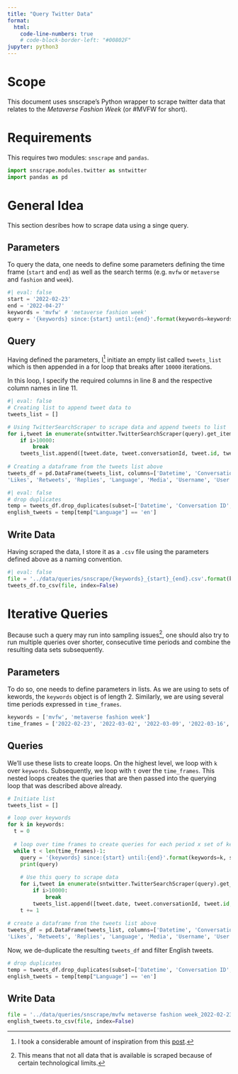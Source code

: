```yaml
---
title: "Query Twitter Data"
format: 
  html:
    code-line-numbers: true
    # code-block-border-left: "#00802F"
jupyter: python3
---
```


# Scope

This document uses snscrape's Python wrapper to scrape twitter data that relates to the _Metaverse Fashion Week_ (or #MVFW for short).

# Requirements

This requires two modules: `snscrape` and `pandas`.

```python
import snscrape.modules.twitter as sntwitter
import pandas as pd
```

# General Idea

This section desribes how to scrape data using a singe query. 

## Parameters

To query the data, one needs to define some parameters defining the time frame (`start` and `end`) as well as the search terms (e.g. `mvfw` or `metaverse` and `fashion` and `week`).

```python
#| eval: false
start = '2022-02-23'
end = '2022-04-27'
keywords = 'mvfw' # 'metaverse fashion week'
query = '{keywords} since:{start} until:{end}'.format(keywords=keywords, start=start, end=end)
```

## Query

Having defined the parameters, I^[I took a considerable amount of inspiration from this [post](https://github.com/MartinBeckUT/TwitterScraper/blob/master/snscrape/python-wrapper/snscrape-python-wrapper.ipynb).] initiate an empty list called `tweets_list` which is then appended in a for loop that breaks after `10000` iterations.

In this loop, I specify the required columns in line 8 and the respective column names in line 11.

```python
#| eval: false
# Creating list to append tweet data to
tweets_list = []

# Using TwitterSearchScraper to scrape data and append tweets to list
for i,tweet in enumerate(sntwitter.TwitterSearchScraper(query).get_items()):
    if i>10000:
        break
    tweets_list.append([tweet.date, tweet.conversationId, tweet.id, tweet.content, tweet.likeCount, tweet.retweetCount, tweet.replyCount, tweet.lang, tweet.media, tweet.user.username, tweet.user.description, tweet.user.profileImageUrl])
    
# Creating a dataframe from the tweets list above 
tweets_df = pd.DataFrame(tweets_list, columns=['Datetime', 'Conversation ID', 'Tweet ID', 'Text',
'Likes', 'Retweets', 'Replies', 'Language', 'Media', 'Username', 'User Description', 'User Image'])
```

```python
#| eval: false
# drop duplicates
temp = tweets_df.drop_duplicates(subset=['Datetime', 'Conversation ID', 'Tweet ID', 'Text'], keep='first')
english_tweets = temp[temp["Language"] == 'en']
```

## Write Data

Having scraped the data, I store it as a `.csv` file using the parameters defined above as a naming convention.

```python
#| eval: false
file = '../data/queries/snscrape/{keywords}_{start}_{end}.csv'.format(keywords=keywords, start=start, end=end)
tweets_df.to_csv(file, index=False)
```


# Iterative Queries

Because such a query may run into sampling issues^[This means that not all data that is available is scraped because of certain technological limits.], one should also try to run multiple queries over shorter, consecutive time periods and combine the resulting data sets subsequently.

## Parameters

To do so, one needs to define parameters in lists. As we are using to sets of kewords, the `keywords` object is of length 2. Similarly, we are using several time periods expressed in `time_frames`.

```python
keywords = ['mvfw', 'metaverse fashion week']
time_frames = ['2022-02-23', '2022-03-02', '2022-03-09', '2022-03-16', '2022-03-23', '2022-03-28', '2022-04-04', '2022-04-11', '2022-04-18', '2022-04-27']
```

## Queries

We'll use these lists to create loops. On the highest level, we loop with `k` over `keywords`. Subsequently, we loop with `t` over the `time_frames`. This nested loops creates the queries that are then passed into the querying loop that was described above already.

```python
# Initiate list
tweets_list = []

# loop over keywords
for k in keywords:
  t = 0
  
  # loop over time frames to create queries for each period x set of kewords
  while t < len(time_frames)-1:
    query = '{keywords} since:{start} until:{end}'.format(keywords=k, start=time_frames[t], end=time_frames[t+1])
    print(query)
    
    # Use this query to scrape data
    for i,tweet in enumerate(sntwitter.TwitterSearchScraper(query).get_items()):
        if i>10000:
            break
        tweets_list.append([tweet.date, tweet.conversationId, tweet.id, tweet.content, tweet.likeCount, tweet.retweetCount, tweet.replyCount, tweet.lang, tweet.media, tweet.user.username, tweet.user.description, tweet.user.profileImageUrl, tweet.user.followersCount, tweet.user.friendsCount])
    t += 1
    
# create a dataframe from the tweets list above 
tweets_df = pd.DataFrame(tweets_list, columns=['Datetime', 'Conversation ID', 'Tweet ID', 'Text',
'Likes', 'Retweets', 'Replies', 'Language', 'Media', 'Username', 'User Description', 'User Image', 'Followers', 'Friends'])
```

Now, we de-duplicate the resulting `tweets_df` and filter English tweets.

```python
# drop duplicates
temp = tweets_df.drop_duplicates(subset=['Datetime', 'Conversation ID', 'Tweet ID', 'Text'], keep='first')
english_tweets = temp[temp["Language"] == 'en']
```

## Write Data

```python
file = '../data/queries/snscrape/mvfw metaverse fashion week_2022-02-23_2022-04-27.csv'
english_tweets.to_csv(file, index=False)
```
